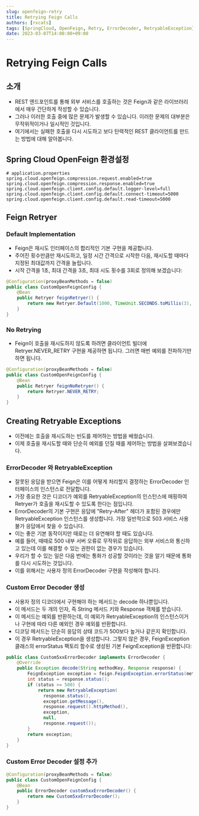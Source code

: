 ```yaml
---
slug: openfeign-retry
title: Retrying Feign Calls
authors: [rxcats]
tags: [SpringCloud, OpenFeign, Retry, ErrorDecoder, RetryableException]
date: 2023-03-07T14:00:00+09:00
---
```


# Retrying Feign Calls

## 소개

- REST 엔드포인트를 통해 외부 서비스를 호출하는 것은 Feign과 같은 라이브러리에서 매우 간단하게 작성할 수 있습니다.
- 그러나 이러한 호출 중에 많은 문제가 발생할 수 있습니다. 이러한 문제의 대부분은 무작위적이거나 일시적인 것입니다.
- 여기에서는 실패한 호출을 다시 시도하고 보다 탄력적인 REST 클라이언트를 만드는 방법에 대해 알아봅니다.

## Spring Cloud OpenFeign 환경설정
```
# application.properties
spring.cloud.openfeign.compression.request.enabled=true
spring.cloud.openfeign.compression.response.enabled=true
spring.cloud.openfeign.client.config.default.logger-level=full
spring.cloud.openfeign.client.config.default.connect-timeout=5000
spring.cloud.openfeign.client.config.default.read-timeout=5000
```

## Feign Retryer

### Default Implementation
- Feign은 재시도 인터페이스의 합리적인 기본 구현을 제공합니다.
- 주어진 횟수만큼만 재시도하고, 일정 시간 간격으로 시작한 다음, 재시도할 때마다 지정된 최대값까지 간격을 늘립니다.
- 시작 간격을 1초, 최대 간격을 3초, 최대 시도 횟수를 3회로 정의해 보겠습니다:

```java
@Configuration(proxyBeanMethods = false)
public class CustomOpenFeignConfig {
    @Bean
    public Retryer feignRetryer() {
        return new Retryer.Default(1000, TimeUnit.SECONDS.toMillis(3), 3);
    }
}
```

### No Retrying
- Feign이 호출을 재시도하지 않도록 하려면 클라이언트 빌더에 Retryer.NEVER_RETRY 구현을 제공하면 됩니다. 그러면 매번 예외를 전파하기만 하면 됩니다.

```java
@Configuration(proxyBeanMethods = false)
public class CustomOpenFeignConfig {
    @Bean
    public Retryer feignNoRetryer() {
        return Retryer.NEVER_RETRY;
    }
}
```

## Creating Retryable Exceptions

- 이전에는 호출을 재시도하는 빈도를 제어하는 방법을 배웠습니다.
- 이제 호출을 재시도할 때와 단순히 예외를 던질 때를 제어하는 방법을 살펴보겠습니다.

### ErrorDecoder 와 RetryableException
- 잘못된 응답을 받으면 Feign은 이를 어떻게 처리할지 결정하는 ErrorDecoder 인터페이스의 인스턴스로 전달합니다.
- 가장 중요한 것은 디코더가 예외를 RetryableException의 인스턴스에 매핑하여 Retryer가 호출을 재시도할 수 있도록 한다는 점입니다.
- ErrorDecoder의 기본 구현은 응답에 "Retry-After" 헤더가 포함된 경우에만 RetryableException 인스턴스를 생성합니다. 가장 일반적으로 503 서비스 사용 불가 응답에서 찾을 수 있습니다.
- 이는 좋은 기본 동작이지만 때로는 더 유연해야 할 때도 있습니다.
- 예를 들어, 때때로 500 내부 서버 오류로 무작위로 응답하는 외부 서비스와 통신하고 있는데 이를 해결할 수 있는 권한이 없는 경우가 있습니다.
- 우리가 할 수 있는 일은 다음 번에는 통화가 성공할 것이라는 것을 알기 때문에 통화를 다시 시도하는 것입니다.
- 이를 위해서는 사용자 정의 ErrorDecoder 구현을 작성해야 합니다.


### Custom Error Decoder 생성

- 사용자 정의 디코더에서 구현해야 하는 메서드는 decode 하나뿐입니다.
- 이 메서드는 두 개의 인자, 즉 String 메서드 키와 Response 객체를 받습니다.
- 이 메서드는 예외를 반환하는데, 이 예외가 RetryableException의 인스턴스이거나 구현에 따라 다른 예외인 경우 예외를 반환합니다.
- 디코딩 메서드는 단순히 응답의 상태 코드가 500보다 높거나 같은지 확인합니다.
- 이 경우 RetryableException을 생성합니다. 그렇지 않은 경우, FeignException 클래스의 errorStatus 팩토리 함수로 생성된 기본 FeignException을 반환합니다:

```java
public class Custom5xxErrorDecoder implements ErrorDecoder {
    @Override
    public Exception decode(String methodKey, Response response) {
        FeignException exception = feign.FeignException.errorStatus(methodKey, response);
        int status = response.status();
        if (status >= 500) {
            return new RetryableException(
              response.status(),
              exception.getMessage(),
              response.request().httpMethod(),
              exception,
              null,
              response.request());
        }
        return exception;
    }
}
```

### Custom Error Decoder 설정 추가
```java
@Configuration(proxyBeanMethods = false)
public class CustomOpenFeignConfig {
    @Bean
    public ErrorDecoder custom5xxErrorDecoder() {
        return new Custom5xxErrorDecoder();
    }
}
```
